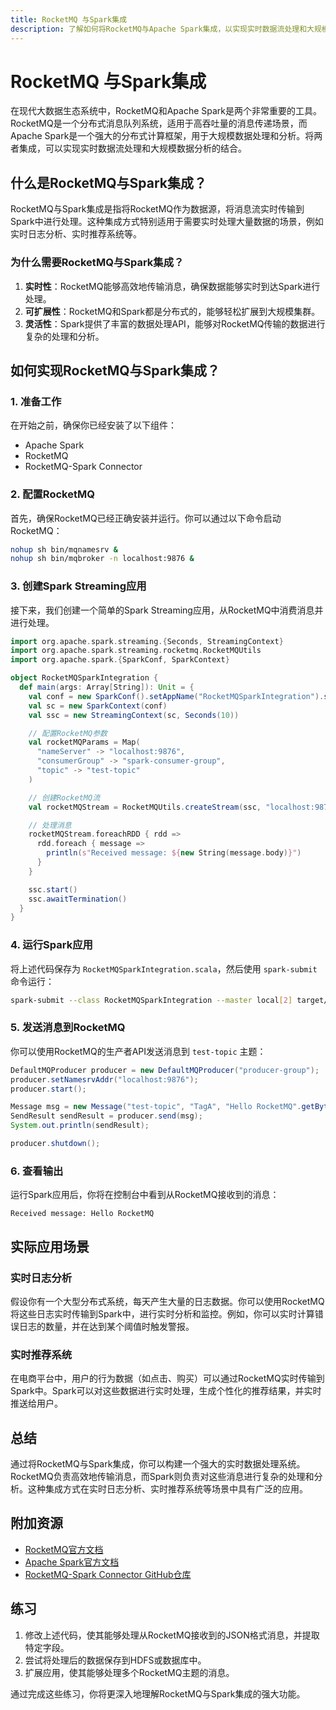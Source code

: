 ```yaml
---
title: RocketMQ 与Spark集成
description: 了解如何将RocketMQ与Apache Spark集成，以实现实时数据流处理和大规模数据分析。
---
```


# RocketMQ 与Spark集成

在现代大数据生态系统中，RocketMQ和Apache Spark是两个非常重要的工具。RocketMQ是一个分布式消息队列系统，适用于高吞吐量的消息传递场景，而Apache Spark是一个强大的分布式计算框架，用于大规模数据处理和分析。将两者集成，可以实现实时数据流处理和大规模数据分析的结合。

## 什么是RocketMQ与Spark集成？

RocketMQ与Spark集成是指将RocketMQ作为数据源，将消息流实时传输到Spark中进行处理。这种集成方式特别适用于需要实时处理大量数据的场景，例如实时日志分析、实时推荐系统等。

### 为什么需要RocketMQ与Spark集成？

1. **实时性**：RocketMQ能够高效地传输消息，确保数据能够实时到达Spark进行处理。
2. **可扩展性**：RocketMQ和Spark都是分布式的，能够轻松扩展到大规模集群。
3. **灵活性**：Spark提供了丰富的数据处理API，能够对RocketMQ传输的数据进行复杂的处理和分析。

## 如何实现RocketMQ与Spark集成？

### 1. 准备工作

在开始之前，确保你已经安装了以下组件：

- Apache Spark
- RocketMQ
- RocketMQ-Spark Connector

### 2. 配置RocketMQ

首先，确保RocketMQ已经正确安装并运行。你可以通过以下命令启动RocketMQ：

```bash
nohup sh bin/mqnamesrv &
nohup sh bin/mqbroker -n localhost:9876 &
```

### 3. 创建Spark Streaming应用

接下来，我们创建一个简单的Spark Streaming应用，从RocketMQ中消费消息并进行处理。

```scala
import org.apache.spark.streaming.{Seconds, StreamingContext}
import org.apache.spark.streaming.rocketmq.RocketMQUtils
import org.apache.spark.{SparkConf, SparkContext}

object RocketMQSparkIntegration {
  def main(args: Array[String]): Unit = {
    val conf = new SparkConf().setAppName("RocketMQSparkIntegration").setMaster("local[2]")
    val sc = new SparkContext(conf)
    val ssc = new StreamingContext(sc, Seconds(10))

    // 配置RocketMQ参数
    val rocketMQParams = Map(
      "nameServer" -> "localhost:9876",
      "consumerGroup" -> "spark-consumer-group",
      "topic" -> "test-topic"
    )

    // 创建RocketMQ流
    val rocketMQStream = RocketMQUtils.createStream(ssc, "localhost:9876", "spark-consumer-group", "test-topic", rocketMQParams)

    // 处理消息
    rocketMQStream.foreachRDD { rdd =>
      rdd.foreach { message =>
        println(s"Received message: ${new String(message.body)}")
      }
    }

    ssc.start()
    ssc.awaitTermination()
  }
}
```

### 4. 运行Spark应用

将上述代码保存为 `RocketMQSparkIntegration.scala`，然后使用 `spark-submit` 命令运行：

```bash
spark-submit --class RocketMQSparkIntegration --master local[2] target/scala-2.12/rocketmq-spark-integration_2.12-1.0.jar
```

### 5. 发送消息到RocketMQ

你可以使用RocketMQ的生产者API发送消息到 `test-topic` 主题：

```java
DefaultMQProducer producer = new DefaultMQProducer("producer-group");
producer.setNamesrvAddr("localhost:9876");
producer.start();

Message msg = new Message("test-topic", "TagA", "Hello RocketMQ".getBytes());
SendResult sendResult = producer.send(msg);
System.out.println(sendResult);

producer.shutdown();
```

### 6. 查看输出

运行Spark应用后，你将在控制台中看到从RocketMQ接收到的消息：

```
Received message: Hello RocketMQ
```

## 实际应用场景

### 实时日志分析

假设你有一个大型分布式系统，每天产生大量的日志数据。你可以使用RocketMQ将这些日志实时传输到Spark中，进行实时分析和监控。例如，你可以实时计算错误日志的数量，并在达到某个阈值时触发警报。

### 实时推荐系统

在电商平台中，用户的行为数据（如点击、购买）可以通过RocketMQ实时传输到Spark中。Spark可以对这些数据进行实时处理，生成个性化的推荐结果，并实时推送给用户。

## 总结

通过将RocketMQ与Spark集成，你可以构建一个强大的实时数据处理系统。RocketMQ负责高效地传输消息，而Spark则负责对这些消息进行复杂的处理和分析。这种集成方式在实时日志分析、实时推荐系统等场景中具有广泛的应用。

## 附加资源

- [RocketMQ官方文档](https://rocketmq.apache.org/docs/)
- [Apache Spark官方文档](https://spark.apache.org/docs/latest/)
- [RocketMQ-Spark Connector GitHub仓库](https://github.com/apache/rocketmq-externals/tree/master/rocketmq-spark)

## 练习

1. 修改上述代码，使其能够处理从RocketMQ接收到的JSON格式消息，并提取特定字段。
2. 尝试将处理后的数据保存到HDFS或数据库中。
3. 扩展应用，使其能够处理多个RocketMQ主题的消息。

通过完成这些练习，你将更深入地理解RocketMQ与Spark集成的强大功能。